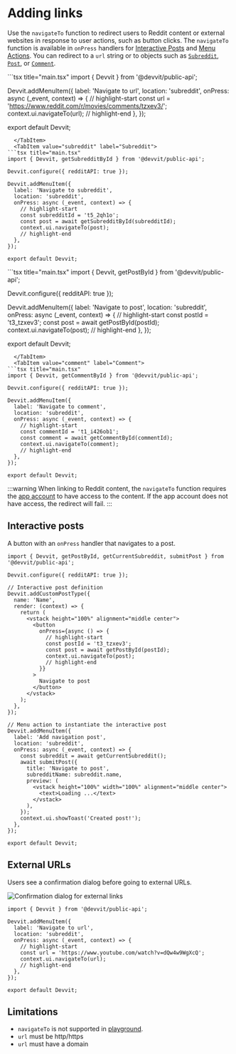 
# Adding links

Use the `navigateTo` function to redirect users to Reddit content or external websites in response to user actions, such as button clicks. The `navigateTo` function is available in `onPress` handlers for [Interactive Posts](/docs/interactive_posts.md) and [Menu Actions](/docs/capabilities/menu-actions.md). You can redirect to a `url` string or to objects such as [`Subreddit`](/docs/api/redditapi/classes/models.Subreddit.md), [`Post`](/docs/api/redditapi/classes/models.Post.md), or [`Comment`](/docs/api/redditapi/classes/models.Comment.md).

<Tabs>
  <TabItem value="url" label="URL" default>
```tsx title="main.tsx"
import { Devvit } from '@devvit/public-api';

Devvit.addMenuItem({
  label: 'Navigate to url',
  location: 'subreddit',
  onPress: async (_event, context) => {
    // highlight-start
    const url = 'https://www.reddit.com/r/movies/comments/tzxev3/';
    context.ui.navigateTo(url);
    // highlight-end
  },
});

export default Devvit;
```
  </TabItem>
  <TabItem value="subreddit" label="Subreddit">
```tsx title="main.tsx"
import { Devvit, getSubredditById } from '@devvit/public-api';

Devvit.configure({ redditAPI: true });

Devvit.addMenuItem({
  label: 'Navigate to subreddit',
  location: 'subreddit',
  onPress: async (_event, context) => {
    // highlight-start
    const subredditId = 't5_2qh1o';
    const post = await getSubredditById(subredditId);
    context.ui.navigateTo(post);
    // highlight-end
  },
});

export default Devvit;
```
  </TabItem>
  <TabItem value="post" label="Post">
```tsx title="main.tsx"
import { Devvit, getPostById } from '@devvit/public-api';

Devvit.configure({ redditAPI: true });

Devvit.addMenuItem({
  label: 'Navigate to post',
  location: 'subreddit',
  onPress: async (_event, context) => {
    // highlight-start
    const postId = 't3_tzxev3';
    const post = await getPostById(postId);
    context.ui.navigateTo(post);
    // highlight-end
  },
});

export default Devvit;
```
  </TabItem>
  <TabItem value="comment" label="Comment">
```tsx title="main.tsx"
import { Devvit, getCommentById } from '@devvit/public-api';

Devvit.configure({ redditAPI: true });

Devvit.addMenuItem({
  label: 'Navigate to comment',
  location: 'subreddit',
  onPress: async (_event, context) => {
    // highlight-start
    const commentId = 't1_i426ob1';
    const comment = await getCommentById(commentId);
    context.ui.navigateTo(comment);
    // highlight-end
  },
});

export default Devvit;
```
  </TabItem>
</Tabs>

:::warning
When linking to Reddit content, the `navigateTo` function requires the [app account](/docs/about_devvit.md#app-account) to have access to the content. If the app account does not have access, the redirect will fail.
:::

## Interactive posts
A button with an `onPress` handler that navigates to a post.

```tsx title="main.tsx"
import { Devvit, getPostById, getCurrentSubreddit, submitPost } from '@devvit/public-api';

Devvit.configure({ redditAPI: true });

// Interactive post definition
Devvit.addCustomPostType({
  name: 'Name',
  render: (context) => {
    return (
      <vstack height="100%" alignment="middle center">
        <button
          onPress={async () => {
            // highlight-start
            const postId = 't3_tzxev3';
            const post = await getPostById(postId);
            context.ui.navigateTo(post);
            // highlight-end
          }}
        >
          Navigate to post
        </button>
      </vstack>
    );
  },
});

// Menu action to instantiate the interactive post
Devvit.addMenuItem({
  label: 'Add navigation post',
  location: 'subreddit',
  onPress: async (_event, context) => {
    const subreddit = await getCurrentSubreddit();
    await submitPost({
      title: 'Navigate to post',
      subredditName: subreddit.name,
      preview: (
        <vstack height="100%" width="100%" alignment="middle center">
          <text>Loading ...</text>
        </vstack>
      ),
    });
    context.ui.showToast('Created post!');
  },
});

export default Devvit;
```

## External URLs

Users see a confirmation dialog before going to external URLs.

![Confirmation dialog for external links](../assets/capabilities/adding-links/adding-links-external-link-dialog.png)

```tsx title="main.tsx"
import { Devvit } from '@devvit/public-api';

Devvit.addMenuItem({
  label: 'Navigate to url',
  location: 'subreddit',
  onPress: async (_event, context) => {
    // highlight-start
    const url = 'https://www.youtube.com/watch?v=dQw4w9WgXcQ';
    context.ui.navigateTo(url);
    // highlight-end
  },
});

export default Devvit;
```

## Limitations

- `navigateTo` is not supported in [playground](https://developers.reddit.com/play).
- `url` must be http/https
- `url` must have a domain

